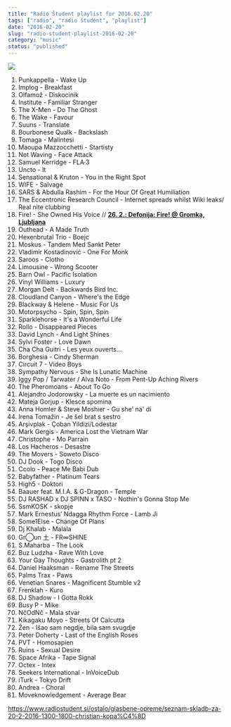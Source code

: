 ```yaml
---
title: "Radio Študent playlist for 2016.02.20"
tags: ["radio", "radio študent", "playlist"]
date: "2016-02-20"
slug: "radio-student-playlist-2016-02-20"
category: "music"
status: "published"
---
```


![](https://radiostudent.si/sites/default/files/styles/thumbnail_w530/public/slike/2016-02-20-seznam-skladb-za-20-2-2016-1300-1800-christian-kopa%C4%8D-52633.jpg?itok=52_pj2TO)

1. Punkappella - Wake Up
2. Implog - Breakfast
3. Olfamož - Diskocinik
4. Institute - Familiar Stranger
5. The X-Men - Do The Ghost
6. The Wake - Favour
7. Suuns - Translate
8. Bourbonese Qualk - Backslash
9. Tomaga - Malintesi
10. Maoupa Mazzocchetti - Startisty
11. Not Waving - Face Attack
12. Samuel Kerridge - FLA·3
13. Uncto - It
14. Sensational & Kruton - You in the Right Spot
15. WIFE - Salvage
16. SARS & Abdulla Rashim - For the Hour Of Great Humiliation
17. The Eccentronic Research Council - Internet spreads whilst Wiki leaks/ Real nite clubbing
18. Fire! - She Owned His Voice // [**26. 2.: Defonija: Fire! @ Gromka, Ljubljana**](https://www.facebook.com/events/502348726612540/)
19. Outhead - A Made Truth
20. Hexenbrutal Trio - Boejc
21. Moskus - Tandem Med Sankt Peter
22. Vladimir Kostadinović - One For Monk
23. Saroos - Clotho
24. Limousine - Wrong Scooter
25. Barn Owl - Pacific Isolation
26. Vinyl Williams - Luxury
27. Morgan Delt - Backwards Bird Inc.
28. Cloudland Canyon - Where's the Edge
29. Blackway & Helene - Music For Us
30. Motorpsycho - Spin, Spin, Spin
31. Sparklehorse - It's a Wonderful Life
32. Rollo - Disappeared Pieces
33. David Lynch - And Light Shines
34. Sylvi Foster - Love Dawn
35. Cha Cha Guitri - Les yeux ouverts...
36. Borghesia - Cindy Sherman
37. Circuit 7 - Video Boys
38. Sympathy Nervous - She Is Lunatic Machine
39. Iggy Pop / Tarwater / Alva Noto - From Pent-Up Aching Rivers
40. The Pheromoans - About To Go
41. Alejandro Jodorowsky - La muerte es un nacimiento
42. Mateja Gorjup - Klesce spomina
43. Anna Homler & Steve Moshier - Gu she' na' di
44. Irena Tomažin - Je šel brat s sestro
45. Arşivplak - Çoban Yildizi/Lodestar
46. Mark Gergis - America Lost the Vietnam War
47. Christophe - Mo Parrain
48. Los Hacheros - Desastre
49. The Movers - Soweto Disco
50. DJ Dook - Togo Disco
51. Ccolo - Peace Me Babi Dub
52. Babyfather - Platinum Tears
53. High5 - Doktori
54. Baauer feat. M.I.A. & G-Dragon - Temple
55. DJ RASHAD x DJ SPINN x TASO - Nothin's Gonna Stop Me
56. SsmKOSK - skopje
57. Mark Ernestus’ Ndagga Rhythm Force - Lamb Ji
58. Some1Else - Change Of Plans
59. Dj Khalab - Malala
60. Gr◯un 土 - FR∞SHINE
61. S.Maharba - The Look
62. Buz Ludzha - Rave With Love
63. Your Gay Thoughts - Gastrolith pt 2
64. Daniel Haaksman - Rename The Streets
65. Palms Trax - Paws
66. Venetian Snares - Magnificent Stumble v2
67. Frenklah - Kuro
68. DJ Shadow - I Gotta Rokk
69. Busy P - Mike
70. NčOdNč - Mala stvar
71. Kikagaku Moyo - Streets Of Calcutta
72. Žen - Išao sam negdje, bila sam svugdje
73. Peter Doherty - Last of the English Roses
74. PVT - Homosapien
75. Ruins - Sexual Desire
76. Space Afrika - Tape Signal
77. Octex - Intex
78. Seekers International - InVoiceDub
79. iTurk - Tokyo Drift
80. Andrea - Choral
81. Moveknowledgement - Average Bear

<https://www.radiostudent.si/ostalo/glasbene-opreme/seznam-skladb-za-20-2-2016-1300-1800-christian-kopa%C4%8D>
